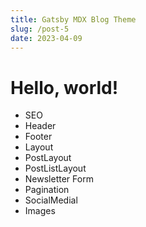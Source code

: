 ```yaml
---
title: Gatsby MDX Blog Theme
slug: /post-5
date: 2023-04-09
---
```

# Hello, world!

- SEO
- Header
- Footer
- Layout
- PostLayout
- PostListLayout
- Newsletter Form
- Pagination
- SocialMedial
- Images

